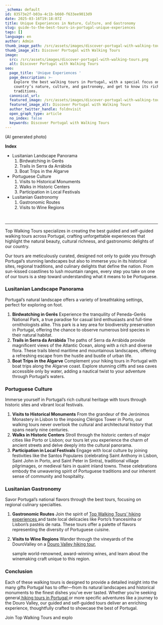 ```yaml
---
_schema: default
id: 83573e2f-b03a-4c1b-b660-f633ee9013d9
date: 2025-03-16T19:18:07Z
title: Unique Experiences in Nature, Culture, and Gastronomy
slug: guide-to-the-best-tours-in-portugal-unique-experiences
tags: []
language: en
author: Admin
thumb_image_path: /src/assets/images/discover-portugal-with-walking-tours.png
thumb_image_alt: Discover Portugal with Walking Tours
image:
  src: /src/assets/images/discover-portugal-with-walking-tours.png
  alt: Discover Portugal with Walking Tours
seo:
  page_title: 'Unique Experiences '
  page_description: >-
    Explore the best walking tours in Portugal, with a special focus on the
    country’s nature, culture, and gastronomy, and get to know its richest
    traditions.
  canonical_url:
  featured_image: /src/assets/images/discover-portugal-with-walking-tours.png
  featured_image_alt: Discover Portugal with Walking Tours
  author_twitter_handle: foldnvisit
  open_graph_type: article
  no_index: false
  keywords: Discover Portugal with Walking Tours
---
```

(AI generated photo)

**Index**

* Lusitanian Landscape Panorama
  1. Birdwatching in Gerês
  2. Trails in Serra da Arrábida
  3. Boat Trips in the Algarve
* Portuguese Culture
  1. Visits to Historical Monuments
  2. Walks in Historic Centers
  3. Participation in Local Festivals
* Lusitanian Gastronomy
  1. Gastronomic Routes
  2. Visits to Wine Regions

&nbsp;

---

Top Walking Tours specializes in creating the best guided and self-guided
walking tours across Portugal, crafting unforgettable experiences that highlight
the natural beauty, cultural richness, and gastronomic delights of our country.

Our tours are meticulously curated, designed not only to guide you through
Portugal’s stunning landscapes but also to immerse you in its historical sites,
regional traditions, and culinary delights that define the nation. From
sun-kissed coastlines to lush mountain ranges, every step you take on one of our
tours is a step toward understanding what it means to be Portuguese.

### Lusitanian Landscape Panorama

Portugal’s natural landscape offers a variety of breathtaking settings, perfect
for exploring on foot.

1. **Birdwatching in Gerês**
   Experience the tranquility of Peneda-Gerês
   National Park, a true paradise for casual bird enthusiasts and full-time
   ornithologists alike. This park is a key area for biodiversity preservation
   in Portugal, offering the chance to observe numerous bird species in their
   natural habitat.
2. **Trails in Serra da Arrábida**
   The paths of Serra da Arrábida provide
   magnificent views of the Atlantic Ocean, along with a rich and diverse flora.
   These trails blend maritime and mountainous landscapes, offering a refreshing
   escape from the hustle and bustle of urban life.
3. **Boat Trips in the Algarve**
   Complement your hiking tours in Portugal
   with boat trips along the Algarve coast. Explore stunning cliffs and sea
   caves accessible only by water, adding a nautical twist to your adventure
   through Portugal’s waters.

### Portuguese Culture

Immerse yourself in Portugal’s rich cultural heritage with tours through
historic sites and vibrant local festivals.

1. **Visits to Historical Monuments**
   From the grandeur of the Jerónimos
   Monastery in Lisbon to the imposing Clérigos Tower in Porto, our walking
   tours never overlook the cultural and architectural history that spans nearly
   nine centuries.
2. **Walks in Historic Centers**
   Stroll through the historic centers of
   major cities like Porto or Lisbon; our tours let you experience the charm of
   ancient streets and delve deeply into the cultural panorama.
3. **Participation in Local Festivals**
   Engage with local culture by
   joining festivities like the Santos Populares (celebrating Saint Anthony in
   Lisbon, Saint John in Porto, and Saint Peter in Sintra), traditional village
   pilgrimages, or medieval fairs in quaint inland towns. These celebrations
   embody the unwavering spirit of Portuguese traditions and our inherent sense
   of community and hospitality.

### Lusitanian Gastronomy

Savor Portugal’s national flavors through the best tours, focusing on regional
culinary specialties.

1. **Gastronomic Routes**
   Join the spirit
   of <a href="https://topwalkingtoursportugal.com/pt/" target="_blank" rel="noopener">Top Walking Tours’ hiking experiences </a>and taste local delicacies like
   Porto’s francesinha or Lisbon’s pastéis de nata. These tours offer a palette
   of flavors representing the diversity of Portuguese cuisine.
2. **Visits to Wine Regions**
   Wander through the vineyards of the DouroValley on a [Douro Valley hiking tour](https://topwalkingtoursportugal.com/tours/hiking-douro-valley-wine-region/),

   sample world-renowned, award-winning wines, and learn about the winemaking
   craft unique to this region.

### Conclusion

Each of these walking tours is designed to provide a detailed insight into the
many gifts Portugal has to offer—from its natural landscapes and historical
monuments to the finest dishes you’ve ever tasted. Whether you’re seeking
general<a href="https://topwalkingtoursportugal.com/" target="_blank" rel="noopener"> hiking tours in Portugal </a> or more specific adventures like a journey to the Douro Valley, our guided and self-guided tours deliver an enriching experience, thoughtfully crafted to showcase the best of Portugal.

Join Top Walking Tours and explo